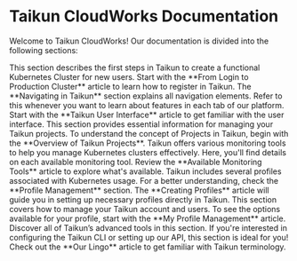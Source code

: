 # Taikun CloudWorks Documentation

Welcome to Taikun CloudWorks! Our documentation is divided into the following sections:

<CardGroup cols={2}>
  <Card title="Getting Started with Taikun CloudWorks" icon="square-1">
    This section describes the first steps in Taikun to create a functional Kubernetes Cluster for new users. Start with the **From Login to Production Cluster** article to learn how to register in Taikun.
  </Card>
  <Card title="Navigating in Taikun CloudWorks" icon="square-2">
    The **Navigating in Taikun** section explains all navigation elements. Refer to this whenever you want to learn about features in each tab of our platform. Start with the **Taikun User Interface** article to get familiar with the user interface.
  </Card>
  <Card title="Managing Your Projects" icon="square-3">
    This section provides essential information for managing your Taikun projects. To understand the concept of Projects in Taikun, begin with the **Overview of Taikun Projects**.
  </Card>
  <Card title="Monitoring Your Projects" icon="square-4">
    Taikun offers various monitoring tools to help you manage Kubernetes clusters effectively. Here, you'll find details on each available monitoring tool. Review the **Available Monitoring Tools** article to explore what's available.
  </Card>
  <Card title="Profile Management" icon="square-5">
    Taikun includes several profiles associated with Kubernetes usage. For a better understanding, check the **Profile Management** section. The **Creating Profiles** article will guide you in setting up necessary profiles directly in Taikun.
  </Card>
  <Card title="Account Management" icon="square-6">
    This section covers how to manage your Taikun account and users. To see the options available for your profile, start with the **My Profile Management** article.
  </Card>
  <Card title="Advanced Configuration" icon="square-7">
    Discover all of Taikun’s advanced tools in this section. If you're interested in configuring the Taikun CLI or setting up our API, this section is ideal for you!
  </Card>
  <Card title="Taikun CloudWorks Dictionary" icon="square-8">
    Check out the **Our Lingo** article to get familiar with Taikun terminology.
  </Card>
</CardGroup>
